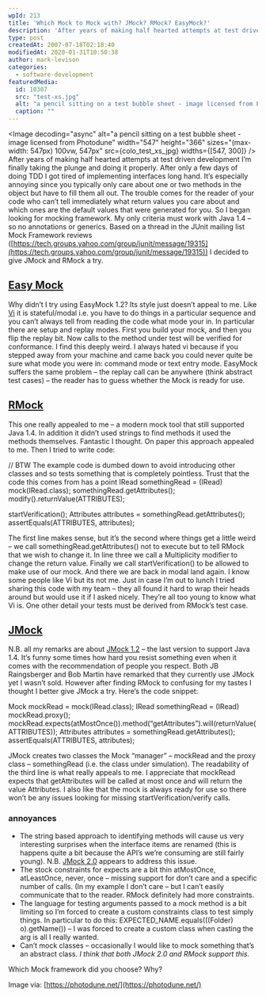 ```yaml
---
wpId: 213
title: 'Which Mock to Mock with? JMock? RMock? EasyMock?'
description: 'After years of making half hearted attempts at test driven development I''m finally taking the plunge and doing it properly. After only a few days of doing TDD I got tired of implementing interfaces long hand. It''s especially annoying since you typically only care about one or two methods in the object but have to fill ...'
type: post
createdAt: 2007-07-18T02:18:40
modifiedAt: 2020-01-31T10:50:38
author: mark-levison
categories:
  - software-development
featuredMedia:
  id: 10307
  src: "test-xs.jpg"
  alt: "a pencil sitting on a test bubble sheet - image licensed from Photodune"
  caption: ""
---
```





<Image decoding="async" alt="a pencil sitting on a test bubble sheet - image licensed from Photodune" width="547" height="366" sizes="(max-width: 547px) 100vw, 547px" src={colo_test_xs_jpg} widths={[547, 300]} />  
After years of making half hearted attempts at test driven development I’m finally taking the plunge and doing it properly. After only a few days of doing TDD I got tired of implementing interfaces long hand. It’s especially annoying since you typically only care about one or two methods in the object but have to fill them all out. The trouble comes for the reader of your code who can’t tell immediately what return values you care about and which ones are the default values that were generated for you. So I began looking for mocking framework. My only criteria must work with Java 1.4 – so no annotations or generics. Based on a thread in the JUnit mailing list Mock Framework reviews ([https://tech.groups.yahoo.com/group/junit/message/19315](https://tech.groups.yahoo.com/group/junit/message/19315)) I decided to give JMock and RMock a try.

## [Easy Mock](https://easymock.org/)

Why didn’t I try using EasyMock 1.2? Its style just doesn’t appeal to me. Like [Vi](https://en.wikipedia.org/wiki/Vi) it is stateful/modal i.e. you have to do things in a particular sequence and you can’t always tell from reading the code what mode your in. In particular there are setup and replay modes. First you build your mock, and then you flip the replay bit. Now calls to the method under test will be verified for conformance. I find this deeply weird. I always hated vi because if you stepped away from your machine and came back you could never quite be sure what mode you were in: command mode or text entry mode. EasyMock suffers the same problem – the replay call can be anywhere (think abstract test cases) – the reader has to guess whether the Mock is ready for use.

## [RMock](https://rmock.sourceforge.net)

This one really appealed to me – a modern mock tool that still supported Java 1.4. In addition it didn’t used strings to find methods it used the methods themselves. Fantastic I thought. On paper this approach appealed to me. Then I tried to write code:

// BTW The example code is dumbed down to avoid introducing other classes and so tests something that is completely pointless. Trust that the code this comes from has a point 
IRead somethingRead = (IRead) mock(IRead.class);
somethingRead.getAttributes();
modify().returnValue(ATTRIBUTES);

startVerification();
Attributes attributes = somethingRead.getAttributes();
assertEquals(ATTRIBUTES, attributes);

The first line makes sense, but it’s the second where things get a little weird – we call somethingRead.getAttributes() not to execute but to tell RMock that we wish to change it. In line three we call a Multiplicity modifier to change the return value. Finally we call startVerification() to be allowed to make use of our mock. And there we are back in modal land again. I know some people like Vi but its not me. Just in case I’m out to lunch I tried sharing this code with my team – they all found it hard to wrap their heads around but would use it if I asked nicely. They’re all too young to know what Vi is. One other detail your tests must be derived from RMock’s test case.

## [JMock](https://www.jmock.org)

N.B. all my remarks are about [JMock 1.2](https://www.jmock.org/download.html) – the last version to support Java 1.4. It’s funny some times how hard you resist something even when it comes with the recommendation of people you respect. Both JB Raingsberger and Bob Martin have remarked that they currently use JMock yet I wasn’t sold. However after finding RMock to confusing for my tastes I thought I better give JMock a try. Here’s the code snippet:

Mock mockRead = mock(IRead.class);
IRead somethingRead = (IRead) mockRead.proxy();
mockRead.expects(atMostOnce()).method(“getAttributes”).will(returnValue(ATTRIBUTES));
Attributes attributes = somethingRead.getAttributes();
assertEquals(ATTRIBUTES, attributes);

JMock creates two classes the Mock “manager” – mockRead and the proxy class – somethingRead (i.e. the class under simulation). The readability of the third line is what really appeals to me. I appreciate that mockRead expects that getAttributes will be called at most once and will return the value Attributes. I also like that the mock is always ready for use so there won’t be any issues looking for missing startVerification/verify calls.

### annoyances

*   The string based approach to identifying methods will cause us very interesting surprises when the interface items are renamed (this is happens quite a bit because the API’s we’re consuming are still fairly young). N.B. [JMock 2.0](https://www.jmock.org/getting-started.html) appears to address this issue.
*   The stock constraints for expects are a bit thin atMostOnce, atLeastOnce, never, once – missing support for don’t care and a specific number of calls. (In my example I don’t care – but I can’t easily communicate that to the reader. RMock definitely had more constraints.
*   The language for testing arguments passed to a mock method is a bit limiting so I’m forced to create a custom constraints class to test simply things. In particular to do this: EXPECTED\_NAME.equals(((Folder) o).getName()) – I was forced to create a custom class when casting the arg is all I really wanted.
*   Can’t mock classes – occasionally I would like to mock something that’s an abstract class. _I think that both JMock 2.0 and RMock support this._

Which Mock framework did you choose? Why?

Image via: [https://photodune.net/](https://photodune.net/)